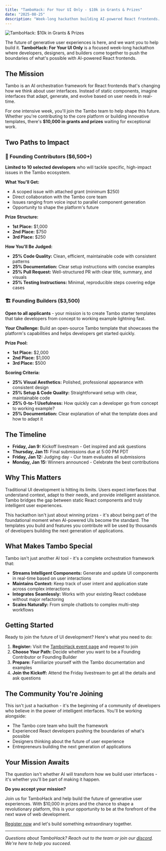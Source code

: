 ```yaml
---
title: "TamboHack: For Your UI Only - $10k in Grants & Prizes"
date: "2025-08-25"
description: "Week-long hackathon building AI-powered React frontends. $10,000 in grants and prizes for exceptional work."
---
```


<BlogPost title="TamboHack: For Your UI Only - $10k in Grants & Prizes">

![TamboHack: $10k in Grants & Prizes](/tambohack.png)

The future of generative user experiences is here, and we want you to help build it. **TamboHack: For Your UI Only** is a focused week-long hackathon where developers, designers, and builders come together to push the boundaries of what's possible with AI-powered React frontends.

## The Mission

Tambo is an AI orchestration framework for React frontends that's changing how we think about user interfaces. Instead of static components, imagine interfaces that adapt, generate, and evolve based on user needs in real-time.

For one intensive week, you'll join the Tambo team to help shape this future. Whether you're contributing to the core platform or building innovative templates, there's **$10,000 in grants and prizes** waiting for exceptional work.

## Two Paths to Impact

### 🚀 Founding Contributors ($6,500+)

**Limited to 10 selected developers** who will tackle specific, high-impact issues in the Tambo ecosystem.

**What You'll Get:**

- A scoped issue with attached grant (minimum $250)
- Direct collaboration with the Tambo core team
- Issues ranging from voice input to parallel component generation
- Opportunity to shape the platform's future

**Prize Structure:**

- **1st Place:** $1,000
- **2nd Place:** $750
- **3rd Place:** $250

**How You'll Be Judged:**

- **25% Code Quality:** Clean, efficient, maintainable code with consistent patterns
- **25% Documentation:** Clear setup instructions with concise examples
- **25% Pull Request:** Well-structured PR with clear title, summary, and visuals
- **25% Testing Instructions:** Minimal, reproducible steps covering edge cases

### 🏗️ Founding Builders ($3,500)

**Open to all applicants** - your mission is to create Tambo starter templates that take developers from concept to working example lightning fast.

**Your Challenge:**
Build an open-source Tambo template that showcases the platform's capabilities and helps developers get started quickly.

**Prize Pool:**

- **1st Place:** $2,000
- **2nd Place:** $1,000
- **3rd Place:** $500

**Scoring Criteria:**

- **25% Visual Aesthetics:** Polished, professional appearance with consistent design
- **25% Setup & Code Quality:** Straightforward setup with clear, maintainable code
- **25% 0-to-1 Usefulness:** How quickly can a developer go from concept to working example?
- **25% Documentation:** Clear explanation of what the template does and how to adapt it

## The Timeline

- **Friday, Jan 9:** Kickoff livestream - Get inspired and ask questions
- **Thursday, Jan 11:** Final submissions due at 5:00 PM PDT
- **Friday, Jan 12:** Judging day - Our team evaluates all submissions
- **Monday, Jan 15:** Winners announced - Celebrate the best contributions

## Why This Matters

Traditional UI development is hitting its limits. Users expect interfaces that understand context, adapt to their needs, and provide intelligent assistance. Tambo bridges the gap between static React components and truly intelligent user experiences.

This hackathon isn't just about winning prizes - it's about being part of the foundational moment when AI-powered UIs become the standard. The templates you build and features you contribute will be used by thousands of developers building the next generation of applications.

## What Makes Tambo Special

Tambo isn't just another AI tool - it's a complete orchestration framework that:

- **Streams Intelligent Components:** Generate and update UI components in real-time based on user interactions
- **Maintains Context:** Keep track of user intent and application state across complex interactions
- **Integrates Seamlessly:** Works with your existing React codebase without major refactoring
- **Scales Naturally:** From simple chatbots to complex multi-step workflows

## Getting Started

Ready to join the future of UI development? Here's what you need to do:

1. **Register:** Visit the [TamboHack event page](https://lu.ma/e5irqmfh) and request to join
2. **Choose Your Path:** Decide whether you want to be a Founding Contributor or Founding Builder
3. **Prepare:** Familiarize yourself with the Tambo documentation and examples
4. **Join the Kickoff:** Attend the Friday livestream to get all the details and ask questions

## The Community You're Joining

This isn't just a hackathon - it's the beginning of a community of developers who believe in the power of intelligent interfaces. You'll be working alongside:

- The Tambo core team who built the framework
- Experienced React developers pushing the boundaries of what's possible
- Designers thinking about the future of user experience
- Entrepreneurs building the next generation of applications

## Your Mission Awaits

The question isn't whether AI will transform how we build user interfaces - it's whether you'll be part of making it happen.

**Do you accept your mission?**

Join us for TamboHack and help build the future of generative user experiences. With $10,000 in prizes and the chance to shape a revolutionary platform, this is your opportunity to be at the forefront of the next wave of web development.

[Register now](https://lu.ma/e5irqmfh) and let's build something extraordinary together.

---

_Questions about TamboHack? Reach out to the team or join our [discord](https://tambo.co/discord). We're here to help you succeed._

</BlogPost>
